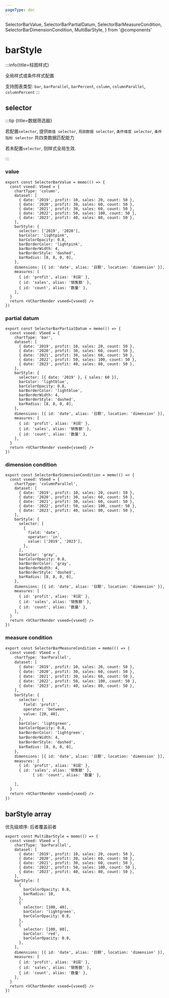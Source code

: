 ```yaml
---
pageType: doc
---
```


  SelectorBarValue,
  SelectorBarPartialDatum,
  SelectorBarMeasureCondition,
  SelectorBarDimensionCondition,
  MultiBarStyle,
} from '@components'

# barStyle

:::info{title=柱图样式}

全局样式或条件样式配置

支持图表类型: `bar`, `barParallel`, `barPercent`, `column`, `columnParallel`, `columnPercent`
:::

## selector

:::tip {title=数据筛选器}

若配置`selector`, 提供`数值 selector`, `局部数据 selector`, `条件维度 selector`, `条件指标 selector` 共四类数据匹配能力

若未配置`selector`, 则样式全局生效.

:::

### value

<SelectorBarValue />

```tsx pure {5-6,12}
export const SelectorBarValue = memo(() => {
  const vseed: VSeed = {
    chartType: 'column',
    dataset: [
      { date: '2019', profit: 10, sales: 20, count: 50 },
      { date: '2020', profit: 30, sales: 60, count: 50 },
      { date: '2021', profit: 30, sales: 60, count: 50 },
      { date: '2022', profit: 50, sales: 100, count: 50 },
      { date: '2023', profit: 40, sales: 80, count: 50 },
    ],
    barStyle: {
      selector: ['2019', '2020'],
      barColor: 'lightpink',
      barColorOpacity: 0.8,
      barBorderColor: 'lightpink',
      barBorderWidth: 4,
      barBorderStyle: 'dashed',
      barRadius: [8, 8, 0, 0],
    },
    dimensions: [{ id: 'date', alias: '日期', location: 'dimension' }],
    measures: [
      { id: 'profit', alias: '利润' },
      { id: 'sales', alias: '销售额' },
      { id: 'count', alias: '数量' },
    ],
  }
  return <VChartRender vseed={vseed} />
})
```

### partial datum

<SelectorBarPartialDatum />

```tsx pure {5,6,7,9,12}
export const SelectorBarPartialDatum = memo(() => {
  const vseed: VSeed = {
    chartType: 'bar',
    dataset: [
      { date: '2019', profit: 10, sales: 20, count: 50 },
      { date: '2020', profit: 30, sales: 60, count: 50 },
      { date: '2021', profit: 30, sales: 60, count: 50 },
      { date: '2022', profit: 50, sales: 100, count: 50 },
      { date: '2023', profit: 40, sales: 80, count: 50 },
    ],
    barStyle: {
      selector: [{ date: '2019' }, { sales: 60 }],
      barColor: 'lightblue',
      barColorOpacity: 0.8,
      barBorderColor: 'lightblue',
      barBorderWidth: 4,
      barBorderStyle: 'dashed',
      barRadius: [8, 8, 0, 0],
    },
    dimensions: [{ id: 'date', alias: '日期', location: 'dimension' }],
    measures: [
      { id: 'profit', alias: '利润' },
      { id: 'sales', alias: '销售额' },
      { id: 'count', alias: '数量' },
    ],
  }
  return <VChartRender vseed={vseed} />
})
```

### dimension condition

<SelectorBarDimensionCondition />

```tsx pure {5,9,12-17}
export const SelectorBarDimensionCondition = memo(() => {
  const vseed: VSeed = {
    chartType: 'columnParallel',
    dataset: [
      { date: '2019', profit: 10, sales: 20, count: 50 },
      { date: '2020', profit: 30, sales: 60, count: 50 },
      { date: '2021', profit: 30, sales: 60, count: 50 },
      { date: '2022', profit: 50, sales: 100, count: 50 },
      { date: '2023', profit: 40, sales: 80, count: 50 },
    ],
    barStyle: {
      selector: [
        {
          field: 'date',
          operator: 'in',
          value: ['2019', '2023'],
        },
      ],
      barColor: 'gray',
      barColorOpacity: 0.8,
      barBorderColor: 'gray',
      barBorderWidth: 4,
      barBorderStyle: 'dashed',
      barRadius: [8, 8, 0, 0],
    },
    dimensions: [{ id: 'date', alias: '日期', location: 'dimension' }],
    measures: [
      { id: 'profit', alias: '利润' },
      { id: 'sales', alias: '销售额' },
      { id: 'count', alias: '数量' },
    ],
  }
  return <VChartRender vseed={vseed} />
})
```

### measure condition

<SelectorBarMeasureCondition />

```tex pure {6,7,9,12-16}
export const SelectorBarMeasureCondition = memo(() => {
  const vseed: VSeed = {
    chartType: 'barParallel',
    dataset: [
      { date: '2019', profit: 10, sales: 20, count: 50 },
      { date: '2020', profit: 30, sales: 60, count: 50 },
      { date: '2021', profit: 30, sales: 60, count: 50 },
      { date: '2022', profit: 50, sales: 100, count: 50 },
      { date: '2023', profit: 40, sales: 80, count: 50 },
    ],
    barStyle: {
      selector: {
        field: 'profit',
        operator: 'between',
        value: [20, 40],
      },
      barColor: 'lightgreen',
      barColorOpacity: 0.8,
      barBorderColor: 'lightgreen',
      barBorderWidth: 4,
      barBorderStyle: 'dashed',
      barRadius: [8, 8, 0, 0],
    },
    dimensions: [{ id: 'date', alias: '日期', location: 'dimension' }],
    measures: [
      { id: 'profit', alias: '利润' },
      { id: 'sales', alias: '销售额' },
            { id: 'count', alias: '数量' },

    ],
  }
  return <VChartRender vseed={vseed} />
})
```

## barStyle array

优先级顺序: 后者覆盖前者

<MultiBarStyle />

```tsx pure {11-26}
export const MultiBarStyle = memo(() => {
  const vseed: VSeed = {
    chartType: 'barParallel',
    dataset: [
      { date: '2019', profit: 10, sales: 20, count: 50 },
      { date: '2020', profit: 30, sales: 60, count: 50 },
      { date: '2021', profit: 30, sales: 60, count: 50 },
      { date: '2022', profit: 50, sales: 100, count: 50 },
      { date: '2023', profit: 40, sales: 80, count: 50 },
    ],
    barStyle: [
      {
        barColorOpacity: 0.8,
        barRadius: 10,
      },
      {
        selector: [100, 40],
        barColor: 'lightgreen',
        barColorOpacity: 0.8,
      },
      {
        selector: [100, 80],
        barColor: 'red',
        barColorOpacity: 0.8,
      },
    ],
    dimensions: [{ id: 'date', alias: '日期', location: 'dimension' }],
    measures: [
      { id: 'profit', alias: '利润' },
      { id: 'sales', alias: '销售额' },
      { id: 'count', alias: '数量' },
    ],
  }
  return <VChartRender vseed={vseed} />
})
```
